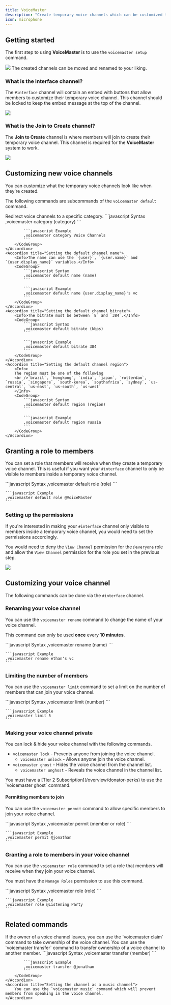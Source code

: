 ```yaml
---
title: VoiceMaster
description: "Create temporary voice channels which can be customized to your liking."
icon: microphone
---
```


## Getting started

The first step to using **VoiceMaster** is to use the `voicemaster setup` command.

<Frame>
  <img src="/images/configuration/voicemaster/setup.png" />
</Frame>
<Tip>The created channels can be moved and renamed to your liking.</Tip>

### What is the interface channel?

The `#interface` channel will contain an embed with buttons that allow members to customize their temporary voice channel. This channel should be locked to keep the embed message at the top of the channel.

<Frame>
  <img src="/images/configuration/voicemaster/interface.png" />
</Frame>

### What is the Join to Create channel?

The **Join to Create** channel is where members will join to create their temporary voice channel. This channel is required for the **VoiceMaster** system to work.

<Frame>
  <img src="/images/configuration/voicemaster/join-to-create.gif" />
</Frame>

## Customizing new voice channels

You can customize what the temporary voice channels look like when they're created.

The following commands are subcommands of the `voicemaster default` command.

<AccordionGroup>
    <Accordion title="Redirecting voice channels">
        Redirect voice channels to a specific category.
        <CodeGroup>
            ```javascript Syntax
            ,voicemaster category (category)
            ```

            ```javascript Example
            ,voicemaster category Voice Channels
            ```
        </CodeGroup>
    </Accordion>
    <Accordion title="Setting the default channel name">
        <Info>The name can use the `{user}`, `{user.name}` and `{user.display_name}` variables.</Info>
        <CodeGroup>
            ```javascript Syntax
            ,voicemaster default name (name)
            ```

            ```javascript Example
            ,voicemaster default name {user.display_name}'s vc
            ```
        </CodeGroup>
    </Accordion>
    <Accordion title="Setting the default channel bitrate">
        <Info>The bitrate must be between `8` and `384`.</Info>
        <CodeGroup>
            ```javascript Syntax
            ,voicemaster default bitrate (kbps)
            ```

            ```javascript Example
            ,voicemaster default bitrate 384
            ```
        </CodeGroup>
    </Accordion>
    <Accordion title="Setting the default channel region">
        <Info>
        The region must be one of the following
        <br />`brazil`, `hongkong`, `india`, `japan`, `rotterdam`, `russia`, `singapore`, `south-korea`, `southafrica`, `sydney`, `us-central`, `us-east`, `us-south`, `us-west`
        </Info>
        <CodeGroup>
            ```javascript Syntax
            ,voicemaster default region (region)
            ```

            ```javascript Example
            ,voicemaster default region russia
            ```
        </CodeGroup>
    </Accordion>

</AccordionGroup>

## Granting a role to members

You can set a role that members will receive when they create a temporary voice channel.
This is useful if you want your `#interface` channel to only be visible to members inside a temporary voice channel.

<CodeGroup>
    ```javascript Syntax
    ,voicemaster default role (role)
    ```

    ```javascript Example
    ,voicemaster default role @VoiceMaster
    ```

</CodeGroup>

### Setting up the permissions

If you're interested in making your `#interface` channel only visible to members inside a temporary voice channel, you would need to set the permissions accordingly.

You would need to deny the `View Channel` permission for the `@everyone` role and allow the `View Channel` permission for the role you set in the previous step.

<Frame>
  <img src="/images/configuration/voicemaster/interface-permissions.gif" />
</Frame>

## Customizing your voice channel

The following commands can be done via the `#interface` channel.

### Renaming your voice channel

You can use the `voicemaster rename` command to change the name of your voice channel.

<Info>This command can only be used **once** every **10 minutes**.</Info>

<CodeGroup>
    ```javascript Syntax
    ,voicemaster rename (name)
    ```

    ```javascript Example
    ,voicemaster rename ethan's vc
    ```

</CodeGroup>

### Limiting the number of members

You can use the `voicemaster limit` command to set a limit on the number of members that can join your voice channel.

<CodeGroup>
    ```javascript Syntax
    ,voicemaster limit (number)
    ```

    ```javascript Example
    ,voicemaster limit 5
    ```

</CodeGroup>

### Making your voice channel private

You can lock & hide your voice channel with the following commands.

- `voicemaster lock` - Prevents anyone from joining the voice channel.
  - `voicemaster unlock` - Allows anyone join the voice channel.
- `voicemaster ghost` - Hides the voice channel from the channel list.
  - `voicemaster unghost` - Reveals the voice channel in the channel list.

<Card title="Subscription Required" icon="medal" iconType="duotone" horizontal>
  You must have a [Tier 2 Subscription](/overview/donator-perks) to use the
  `voicemaster ghost` command.
</Card>

#### Permitting members to join

You can use the `voicemaster permit` command to allow specific members to join your voice channel.

<CodeGroup>
    ```javascript Syntax
    ,voicemaster permit (member or role)
    ```

    ```javascript Example
    ,voicemaster permit @jonathan
    ```

</CodeGroup>

### Granting a role to members in your voice channel

You can use the `voicemaster role` command to set a role that members will receive when they join your voice channel.

<Info>You must have the `Manage Roles` permission to use this command.</Info>

<CodeGroup>
    ```javascript Syntax
    ,voicemaster role (role)
    ```

    ```javascript Example
    ,voicemaster role @Listening Party
    ```

</CodeGroup>

## Related commands

<AccordionGroup>
    <Accordion title="Claiming ownership">
        If the owner of a voice channel leaves, you can use the `voicemaster claim` command to take ownership of the voice channel.
    </Accordion>
    <Accordion title="Transferring ownership">
        You can use the `voicemaster transfer` command to transfer ownership of a voice channel to another member.
        <CodeGroup>
            ```javascript Syntax
            ,voicemaster transfer (member)
            ```

            ```javascript Example
            ,voicemaster transfer @jonathan
            ```
        </CodeGroup>
    </Accordion>
    <Accordion title="Setting the channel as a music channel">
        You can use the `voicemaster music` command which will prevent members from speaking in the voice channel.
    </Accordion>

</AccordionGroup>
